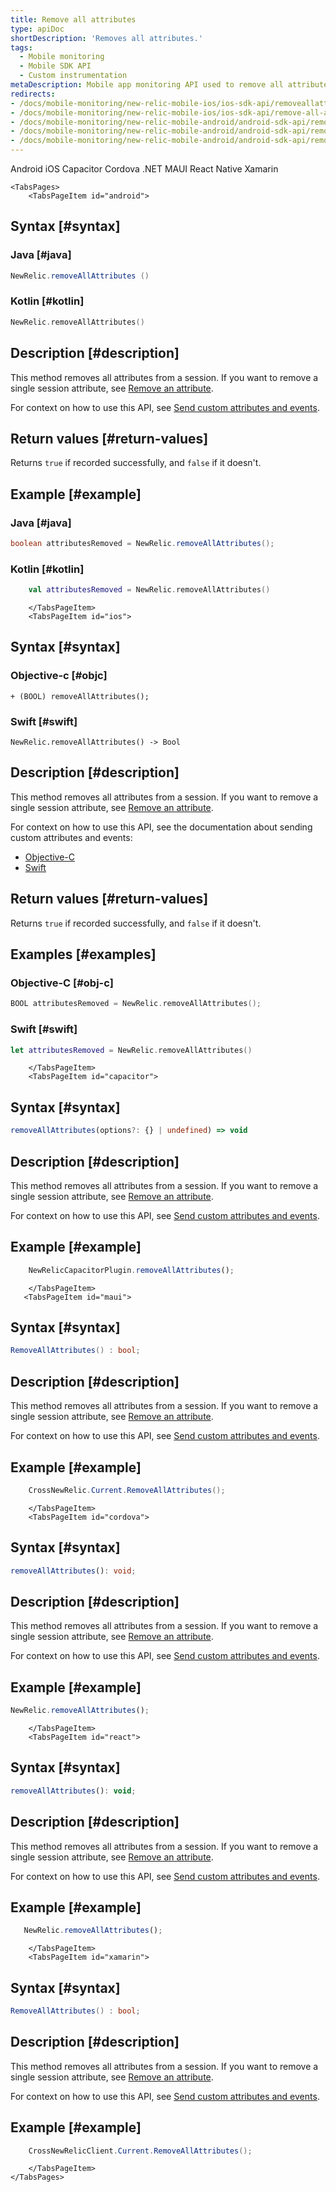 ```yaml
---
title: Remove all attributes
type: apiDoc
shortDescription: 'Removes all attributes.'
tags:
  - Mobile monitoring
  - Mobile SDK API
  - Custom instrumentation
metaDescription: Mobile app monitoring API used to remove all attributes.
redirects:
- /docs/mobile-monitoring/new-relic-mobile-ios/ios-sdk-api/removeallattributes-ios-sdk-api
- /docs/mobile-monitoring/new-relic-mobile-ios/ios-sdk-api/remove-all-attributes
- /docs/mobile-monitoring/new-relic-mobile-android/android-sdk-api/removeallattributes-android-agent-api
- /docs/mobile-monitoring/new-relic-mobile-android/android-sdk-api/removeallattributes-android-sdk-api
- /docs/mobile-monitoring/new-relic-mobile-android/android-sdk-api/remove-all-attributes
---
```


<Tabs>
	<TabsBar>
        <TabsBarItem id="android">
            Android
        </TabsBarItem>
        <TabsBarItem id="ios">
            iOS
        </TabsBarItem>
        <TabsBarItem id="capacitor">
            Capacitor
        </TabsBarItem>
        <TabsBarItem id="cordova">
            Cordova
        </TabsBarItem>
        <TabsBarItem id="maui">
            .NET MAUI
        </TabsBarItem>
        <TabsBarItem id="react">
            React Native
        </TabsBarItem>
        <TabsBarItem id="xamarin">
            Xamarin
        </TabsBarItem>
    </TabsBar>

    <TabsPages>
        <TabsPageItem id="android">
## Syntax [#syntax]

### Java [#java]

```java
NewRelic.removeAllAttributes ()
```

### Kotlin [#kotlin]

```kotlin
NewRelic.removeAllAttributes()
```

## Description [#description]

This method removes all attributes from a session. If you want to remove a single session attribute, see [Remove an attribute](/docs/mobile-monitoring/new-relic-mobile/mobile-sdk/remove-all-attributes).

For context on how to use this API, see [Send custom attributes and events](/docs/mobile-monitoring/new-relic-mobile-android/install-configure/work-android-sdk-api#attributes-events-insights).

## Return values [#return-values]

Returns `true` if recorded successfully, and `false` if it doesn't.

## Example [#example]

### Java [#java]

```java
boolean attributesRemoved = NewRelic.removeAllAttributes();
```

### Kotlin [#kotlin]

```kotlin
    val attributesRemoved = NewRelic.removeAllAttributes()
```

        </TabsPageItem>
        <TabsPageItem id="ios">

## Syntax [#syntax]

### Objective-c [#objc]

```
+ (BOOL) removeAllAttributes();
```

### Swift [#swift]

```
NewRelic.removeAllAttributes() -> Bool
```

## Description [#description]

This method removes all attributes from a session. If you want to remove a single session attribute, see [Remove an attribute](/docs/mobile-monitoring/new-relic-mobile/mobile-sdk/remove-all-attributes).

For context on how to use this API, see the documentation about sending custom attributes and events:

* [Objective-C](/docs/mobile-monitoring/new-relic-mobile-ios/install-configure/work-ios-sdk-api#objc-custom-att-events)
* [Swift](/docs/mobile-monitoring/new-relic-mobile-ios/install-configure/work-ios-sdk-api#swift-custom-att-events)

## Return values [#return-values]

Returns `true` if recorded successfully, and `false` if it doesn't.

## Examples [#examples]

### Objective-C [#obj-c]

```objectivec
BOOL attributesRemoved = NewRelic.removeAllAttributes();
```

### Swift [#swift]

```swift
let attributesRemoved = NewRelic.removeAllAttributes()
```


        </TabsPageItem>
        <TabsPageItem id="capacitor">

## Syntax [#syntax]

```typescript
removeAllAttributes(options?: {} | undefined) => void
```

## Description [#description]

This method removes all attributes from a session. If you want to remove a single session attribute, see [Remove an attribute](/docs/mobile-monitoring/new-relic-mobile/mobile-sdk/remove-all-attributes).

For context on how to use this API, see [Send custom attributes and events](/docs/mobile-monitoring/new-relic-mobile-android/install-configure/work-android-sdk-api#attributes-events-insights).

## Example [#example]

```typescript
    NewRelicCapacitorPlugin.removeAllAttributes();
```

        </TabsPageItem>
       <TabsPageItem id="maui">

## Syntax [#syntax]

```csharp
RemoveAllAttributes() : bool;
```

## Description [#description]

This method removes all attributes from a session. If you want to remove a single session attribute, see [Remove an attribute](/docs/mobile-monitoring/new-relic-mobile/mobile-sdk/remove-all-attributes).

For context on how to use this API, see [Send custom attributes and events](/docs/mobile-monitoring/new-relic-mobile-android/install-configure/work-android-sdk-api#attributes-events-insights).

## Example [#example]

``` C#
    CrossNewRelic.Current.RemoveAllAttributes();
```
        </TabsPageItem>
        <TabsPageItem id="cordova">

## Syntax [#syntax]

```typescript
removeAllAttributes(): void;
```

## Description [#description]

This method removes all attributes from a session. If you want to remove a single session attribute, see [Remove an attribute](/docs/mobile-monitoring/new-relic-mobile/mobile-sdk/remove-all-attributes).

For context on how to use this API, see [Send custom attributes and events](/docs/mobile-monitoring/new-relic-mobile-android/install-configure/work-android-sdk-api#attributes-events-insights).

## Example [#example]

  ```js
NewRelic.removeAllAttributes();
  ```

        </TabsPageItem>
        <TabsPageItem id="react">

## Syntax [#syntax]

```js
removeAllAttributes(): void;
```

## Description [#description]

This method removes all attributes from a session. If you want to remove a single session attribute, see [Remove an attribute](/docs/mobile-monitoring/new-relic-mobile/mobile-sdk/remove-all-attributes).

For context on how to use this API, see [Send custom attributes and events](/docs/mobile-monitoring/new-relic-mobile-android/install-configure/work-android-sdk-api#attributes-events-insights).


## Example [#example]

 ```js
    NewRelic.removeAllAttributes();
  ```

        </TabsPageItem>
        <TabsPageItem id="xamarin">

## Syntax [#syntax]

```csharp
RemoveAllAttributes() : bool;
```

## Description [#description]

This method removes all attributes from a session. If you want to remove a single session attribute, see [Remove an attribute](/docs/mobile-monitoring/new-relic-mobile/mobile-sdk/remove-all-attributes).

For context on how to use this API, see [Send custom attributes and events](/docs/mobile-monitoring/new-relic-mobile-android/install-configure/work-android-sdk-api#attributes-events-insights).

## Example [#example]

``` csharp
    CrossNewRelicClient.Current.RemoveAllAttributes();
```

        </TabsPageItem>
    </TabsPages>
</Tabs>
